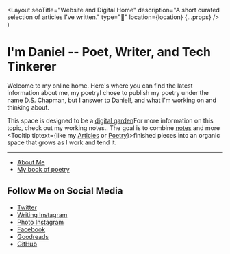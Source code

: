   <Layout
    seoTitle="Website and Digital Home"
    description="A short curated selection of articles I've written."
    type="🌱"
    location={location}
    {...props}
  />
)

# I'm Daniel -- Poet, Writer, and Tech Tinkerer

Welcome to my online home. Here's where you can find the latest information about me, my poetry<Marginnote count={1}>I chose to publish my poetry under the name D.S. Chapman, but I answer to Daniel!</Marginnote>, and what I'm working on and thinking about.

This space is designed to be a [digital garden](/notes/digital-garden)<Footnote count={1}>For more information on this topic, check out my working notes.</Footnote>. The goal is to combine <Linktip tiptext="Delineated by these blue highlights">[notes](/notes)</Linktip> and more <Tooltip tiptext={<span>like my <a href="/articles">Articles</a> or <a href="/poetry">Poetry</a></span>}>finished pieces</Tooltip> into an organic space that grows as I work and tend it.

---

- [About Me](/about)
- [My book of poetry](/poetry/seasons-of-thought)

## Follow Me on Social Media

- [Twitter](https://twitter.com/ds_chapman)
- [Writing Instagram](https://instagram.com/dschapmanbooks)
- [Photo Instagram](https://instagram.com/dschapmanphotos)
- [Facebook](https://facebook.com/dschapmanbooks)
- [Goodreads](https://www.goodreads.com/author/show/19228078.D_S_Chapman)
- [GitHub](https://github.com/dschapman)
